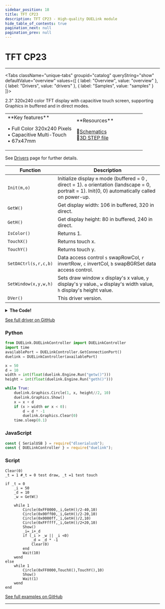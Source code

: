 ```yaml
---
sidebar_position: 18
title: TFT CP23
description: TFT CP23 - High-quality DUELink module
hide_table_of_contents: true
pagination_next: null
pagination_prev: null
---
```



# TFT CP23

<ImageSection 
  product="dtftcp23-b"
  tagline="2.3"
/>

---

<Tabs className="unique-tabs" groupid="catalog" queryString="show" defaultValue="overview"
  values={[
    {
        label: "Overview",
        value: "overview"
    },
    {
        label: "Drivers",
        value: "drivers"
    },
    {
        label: "Samples",
        value: "samples"
    }
]}>

<TabItem value="overview">

2.3" 320x240 color TFT display with capacitive touch screen, supporting Graphics in buffered and in direct modes.

<table><td width='50%'>
**Key features**

• Full Color 320x240 Pixels<br/>
• Capacitive Multi-Touch<br/>
• 67x47mm<br/>

</td><td width='50%'>
**Resources**
 
📄<a href="/sch/gdl-dtftcp23-b.pdf">Schematics</a><br/>
🔩<a href="/3d/gdl-dtftcp23-b.step">3D STEP file</a><br/>
</td></table>

</TabItem>

<TabItem value="drivers">

See [Drivers](/docs/engine/drivers) page for further details.

| Function | Description |
|----------|-------------|
| `Init(m,o)` | Initialize display `m` mode (buffered = 0 , direct = 1). `o` orientation (landscape = 0, portrait = 1). Init(0, 0) automatically called on power-up. |
| `GetW()` | Get display width: 106 in buffered, 320 in direct. |
| `GetH()` | Get display height: 80 in buffered, 240 in direct. |
| `IsColor()` | Returns 1. |
| `TouchX()` | Returns touch x. |
| `TouchY()` | Returns touch y. |
| `SetDACtrl(s,r,c,b)` | Data access control `s` swapRowCol, `r` invertRow, `c` invertCol, `b` swapBGRSet data access control. |
| `SetWindow(x,y,w,h)` | Sets draw window `x` display's x value, `y` display's y value., `w` display's width value, `h` display's height value. |
| `DVer()` | This driver version. |
<details>
<summary><strong>The Code!</strong></summary>

**TFT CP23 Driver**

```batch
##### TFT CP23 #####

fn DVer()
    return 1.0
fend

Dim b1[2]
_s = 5
_r = 6
_m = 1
_x = 0
_y = 0
_p = 0

fn Init(m, p)
    DWrite(4,1)
    DWrite(7,1)
    SpiCfg(0, 24000)
    _m=m
    _p=p

    if m = 0 # buffered
	    GfxCfg(2, {_s,_r},GetW(),GetH(), 3)
    else # direct
	    GfxCfg(2,{_s,_r},GetW(),GetH(), 0)
    end
    
	LcdCmd(0xc8, [0xFF])
	LcdCmd(0x93, [0xFF])
	LcdCmd(0x36, [0xc8])
	LcdCmd(0x3a, [0x55])
	LcdCmd(0xc0, [0x10,0x10])
	LcdCmd(0xc1, [0x36])
	LcdCmd(0xc5, [0xc3])
	LcdCmd(0xE0, [0x00,0x05,0x08,0x02,0x1a,0x0c,0x42,0x7a,0x54,0x08,0x0d,0x0c,0x23,0x25,0x0f])
	LcdCmd(0xE1, [0x00,0x29,0x2f,0x03,0x0f,0x05,0x42,0x55,0x53,0x06,0x0f,0x0c,0x38,0x3a,0x0f])
	LcdCmd(0x11,[])
	Wait(120)
	LcdCmd(0x36, [0xc8])
	LcdCmd(0x2a, [0x00,0x00,0x01,0x3d])
	LcdCmd(0xE1, [0x00,0x00,0x00,0xef])
    Wait(120)
    
    if (_p = 0)
        SetDACtrl(0,1,1,1)
        SetWindow(0,0,320-1,240-1)
    else
        SetDACtrl(1,1,0,1)
        SetWindow(0,0,240-1,320-1)
    end
    
	LcdCmd(0x29,[])

	i2cCfg(400)
	IStart("TouchIrq", 2, 0, 1)

    Clear(0)
    TextS("DUELink",1,60,90,5,7)
    Show()
fend

fn LcdCmd(c, b1)
    ##SendLcdCmd(c)
    DWrite(_s, 0)#select
    DWrite(_r, 0)#LcdCmd
    SpiWr(c)
    DWrite(_r, 1)#data
    
    for i in Range(0,Len(b1))
        SpiWr(b1[i])
    next
    
    DWrite(_s, 1)#deselect
fend

fn IsColor()
    return 1
fend

fn TouchIrq() 
    Dim b1[1] = [0]
    Dim b2[32]
    
    I2cWr(0x38, b1, 0)
    
    I2cWr(0x38, 0, b2)
    
    for i = 0 to 1
        d = i * 6 + 3
        f = (b2[0 + d] & 0xC0) >> 6
        x = ((b2[0 + d] & 0x0F) << 8) | b2[1 + d]
        y = ((b2[2 + d] & 0x0F) << 8) | b2[3 + d]
        
        if (f <= 2)
            _x = x
            _y = y
        end
    next 
fend

fn TouchX()
    if _m = 0
        _x = _x / 3 #buffered ratio 3x
    end
    
    return GetW() - _x
fend

fn TouchY()
    if _m = 0
        _y = _y / 3 #buffered ratio 3x
    end
    
    return _y
fend

fn GetW() 
    if _m = 0
        if (_p = 1)
            return 80
        else 
            return 106
        end    
    else
        if (_p = 1)
            return 240
        else 
            return 320
        end
    end
fend

fn GetH()
    if _m = 0
        if (_p = 1)
            return 106
        else 
            return 80
        end    
    else
        if (_p = 1)
            return 320
        else 
            return 240
        end
    end
    
fend

fn SetDACtrl(s,r,c,b)
    v = 0
    
    if b = 1
        v = v | (1<<3)
    end
    
    if s = 1
        v = v | (1<<5)
    end
    
    if c = 1
        v = v | (1<<6)
    end
    
    if r = 1
        v = v | (1<<7)
    end
    
    LcdCmd(0x36, [v])
fend

fn SetWindow(x,y,w,h)
    e = x + w
    LcdCmd(0x2A, [x>> 8, x, e >> 8, e])
    
    e = y + h
    LcdCmd(0x2B, [y>> 8, y, e >> 8, e])
    
    LcdCmd(0x2c, [])
fend

Init(1, 0)
Show()

######################### 

```

</details>

[See full driver on GitHub](https://github.com/ghi-electronics/duelink-website/tree/main/static/code/drivers)

</TabItem>

<TabItem value="samples">

### Python

```python
from DUELink.DUELinkController import DUELinkController
import time
availablePort = DUELinkController.GetConnectionPort()
duelink = DUELinkController(availablePort)

x = 50
d = 10
width = int(float(duelink.Engine.Run("getw()")))
height = int(float(duelink.Engine.Run("geth()")))

while True:
    duelink.Graphics.Circle(1, x, height//2, 10)
    duelink.Graphics.Show()
    x = x + d
    if (x > width or x < 0):
        d = d * -1
        duelink.Graphics.Clear(0)
    time.sleep(0.1)
```

### JavaScript

```javascript
const { SerialUSB } = require("dlserialusb");
const { DUELinkController } = require("duelink");
```

### Script

```batch
Clear(0)
_t = 1 #_t = 0 test draw, _t =1 test touch

if _t = 0
    _i = 50
    _d = 10
    _w = GetW()

    while 1
        Circle(0xFF0000,_i,GetH()/2-40,10)
        Circle(0x00ff00,_i,GetH()/2-20,10)
        Circle(0x0000ff,_i,GetH()/2,10)
        Circle(0xFFffff,_i,GetH()/2+20,10)
        Show()
        _i=_i+_d
        if (_i > _w || _i <0)
            _d = _d * -1
            Clear(0)
        end
        Wait(10)
    wend
else
    while 1        
        Circle(0xFF0000,TouchX(),TouchY(),10)
        Show()       
        Wait(1)
    wend
end
```

[See full examples on GitHub](https://github.com/ghi-electronics/duelink-website/tree/main/static/code/samples)

</TabItem>

</Tabs>

---

<OrderSection
    product="DUELink TFT CP23"
    partnumber="GDL-DTFTCP23-B"
    price="$0.00"
/>
